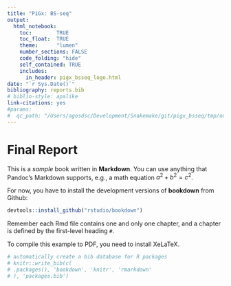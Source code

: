 ```yaml
---
title: "PiGx: BS-seq"
output: 
  html_notebook:
    toc:        TRUE
    toc_float:  TRUE
    theme:      "lumen"
    number_sections: FALSE
    code_folding: "hide"
    self_contained: TRUE
    includes:
      in_header: pigx_bsseq_logo.html
date: "`r Sys.Date()`"
bibliography: reports.bib
# biblio-style: apalike
link-citations: yes
#params:
#  qc_path: "/Users/agosdsc/Development/Snakemake/git/pigx_bsseq/tmp/out2/01_rawqc/output2K_1_fastqc.html"
---
```


<!-- ```{r eval_params, echo=FALSE} -->

<!-- qc_path     <- params$qc_path -->
<!-- ``` -->

# Final Report {-}
  
This is a _sample_ book written in **Markdown**. You can use anything that Pandoc's Markdown supports, e.g., a math equation $a^2 + b^2 = c^2$.

For now, you have to install the development versions of **bookdown** from Github:

```r
devtools::install_github("rstudio/bookdown")
```

Remember each Rmd file contains one and only one chapter, and a chapter is defined by the first-level heading `#`.

To compile this example to PDF, you need to install XeLaTeX.

```r
# automatically create a bib database for R packages
# knitr::write_bib(c(
# .packages(), 'bookdown', 'knitr', 'rmarkdown'
# ), 'packages.bib')
```

<!-- This setion needs to be updated to include links to the qc-reports or maybe to multiqc-report -->

<!-- ## Quality Control {-} -->



